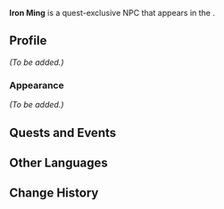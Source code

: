{{Meta
<!-- Remove this template after adding the missing info -->
|missing_NPC_profile  = yes
<!--
|missing_NPC_idle     = yes
|missing_NPC_dialogue = yes
-->
}}
{{Character Infobox
|type             = Quest NPC
|image            = NPC Iron Ming.png
|realname         = <!-- Optional, if different from in-game name -->
|deceased         = <!-- Past (for deceased prior to events of the game) or free response -->
|region           = Liyue<!-- Character's home/main nation -->
|location         = Liyue<!-- Nation where you can find the character in the game -->
|affiliation      = 
|title            = Boss of the Iron and Salt Gang
}}
'''Iron Ming''' is a quest-exclusive NPC that appears in the {{Quest|The Dealing Sands}}.
==Profile==
<!--Detailed story/lore information goes here.-->
''(To be added.)''

===Appearance===
<!--Keep appearance section short and concise. Limit to 2 paragraphs with 3-4 sentences each.-->
''(To be added.)''

==Quests and Events==
{{Quests and Events}}
==Other Languages==
{{Other Languages|default_hidden=1
|en      = Iron Ming
|zhs     = 铁明
|zhs_rm  = Tiě Míng
|zht     = 鐵明
|zht_rm  = Tiě Míng
|ja      = 鉄明
|ja_rm   = Tetsumyou{{Assumed}}
|ko      = {{tt|철명|鐵明}}
|es      = Brillo de Hierro
|fr      = Fer-Ming
|ru      = Железный Мин
|th      = เหล็กจ้า
|th_rm   = 
|vi      = Thiết Minh
|de      = Eiserner Ming
|id      = Iron Ming
|pt      = Tieming
|tr      = Demir Ming
|it      = Ming Salferro
}}

==Change History==
{{Change History|4.4}}
<!--
==References==
{{Reflist}}
-->